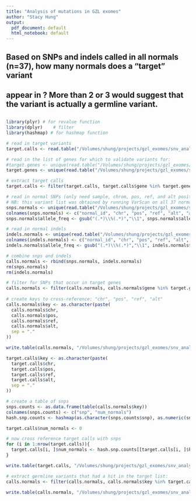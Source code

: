 ```yaml
---
title: "Analysis of mutations in GZL exomes"
author: "Stacy Hung"
output:
  pdf_document: default
  html_notebook: default
---
```


## ###############################################################################################
## Based on SNPs and indels called in all normals (n=37), how many normals does a "target" variant 
## appear in ?  More than 2 or 3 would suggest that the variant is actually a germline variant.
## ###############################################################################################

```r
library(plyr) # for revalue function
library(dplyr)    # filter
library(hashmap) # for hashmap function

# read in target variants
target.calls <- read.table("/Volumes/shung/projects/gzl_exomes/snv_analysis-20181127/snv_indel_datasets/t_v_me.all/snvs_indels.t_v_me.GZ197.OPTIMIZED_thresholds.txt", sep = "\t", header = TRUE, fill = TRUE)

# read in the list of genes for which to validate variants for:
#target.genes <- unique(read.table("/Volumes/shung/projects/gzl_exomes/snv_analysis-20181127/normal_SNP_analysis/to_validate_round2/target_genes_to_validate.txt", sep = "\t", header = TRUE))
target.genes <- unique(read.table("/Volumes/shung/projects/gzl_exomes/snv_analysis-20181127/normal_SNP_analysis/to_validate_all/target_gene_list.txt", sep = "\t", header = TRUE))

# extract target calls
target.calls <- filter(target.calls, target.calls$gene %in% target.genes$gene)

# read in normal SNPs (only need sample, chrom, pos, ref, and alt positions)
# NB: this variant list was obtained by running VarScan on all 37 normals with PVAL=1 and MIN_VARIANT_READS=3 as the only thresholds
snps.normals <- unique(read.table("/Volumes/shung/projects/gzl_exomes/snv_analysis-20181127/normal_SNP_analysis/varScan/all.single_samples.varScan.snps.snpEff_canonical.filtered.txt", sep = "\t", header = TRUE, fill = TRUE))
colnames(snps.normals) <- c("normal_id", "chr", "pos", "ref", "alt", "allele_freq", "gene")
snps.normals$allele_freq <- gsub("(.*)\\%(.*)","\\1", snps.normals$allele_freq)

# read in normal indels 
indels.normals <- unique(read.table("/Volumes/shung/projects/gzl_exomes/snv_analysis-20181127/normal_SNP_analysis/varScan/all.single_samples.varScan.indels.snpEff_canonical.indels_annotated.cut.txt", sep = "\t", header = TRUE, fill = TRUE))
colnames(indels.normals) <- c("normal_id", "chr", "pos", "ref", "alt", "allele_freq", "gene")
indels.normals$allele_freq <- gsub("(.*)\\%(.*)","\\1", indels.normals$allele_freq)

# combine snps and indels
calls.normals <- rbind(snps.normals, indels.normals)
rm(snps.normals)
rm(indels.normals)

# filter for SNPs that occur in target genes
calls.normals <- filter(calls.normals, calls.normals$gene %in% target.genes$gene)
  
# create keys to cross-reference: "chr", "pos", "ref", "alt"
calls.normals$key <- as.character(paste(
  calls.normals$chr,
  calls.normals$pos,
  calls.normals$ref,
  calls.normals$alt,
  sep = "."
))

write.table(calls.normals, "/Volumes/shung/projects/gzl_exomes/snv_analysis-20181127/normal_SNP_analysis/varScan/snps_and_indels.target_genes.GZ197.txt", sep = "\t", quote = FALSE, row.names = FALSE)

target.calls$key <- as.character(paste(
  target.calls$chr,
  target.calls$pos,
  target.calls$ref,
  target.calls$alt,
  sep = "."
))

# create a table of snps
snps.counts <- as.data.frame(table(calls.normals$key))
colnames(snps.counts) <- c("snp", "num_normals")
hash.snp.counts <- hashmap(as.character(snps.counts$snp), as.numeric(snps.counts$num_normals))

target.calls$num_normals <- 0

# now cross reference target calls with snps 
for (i in 1:nrow(target.calls)){
  target.calls[i, ]$num_normals <- hash.snp.counts[[target.calls[i, ]$key]]
}

write.table(target.calls, "/Volumes/shung/projects/gzl_exomes/snv_analysis-20181127/snv_indel_datasets/snvs_indels.GZ197.default_and_optimized.num_normals.all_targets.txt", sep = "\t", quote = FALSE, row.names = FALSE)

# extract germline variants that had a hit in the target list:
calls.normals <- filter(calls.normals, calls.normals$key %in% target.calls$key)

write.table(calls.normals, "/Volumes/shung/projects/gzl_exomes/snv_analysis-20181127/normal_SNP_analysis/to_validate_all/snps_and_indels.target_variants.txt", sep = "\t", quote = FALSE, row.names = FALSE)

```